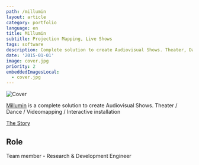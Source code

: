 ```yaml
---
path: /millumin
layout: article
category: portfolio
language: en
title: Millumin
subtitle: Projection Mapping, Live Shows
tags: software
description: Complete solution to create Audiovisual Shows. Theater, Dance, Videomapping, Interactive installation
date: '2015-01-01'
image: cover.jpg
priority: 2
embeddedImagesLocal:
  - cover.jpg
---
```


![Cover](cover.jpg)

[Millumin](https://www.millumin.com/) is a complete solution to create Audiovisual Shows. Theater / Dance / Videomapping / Interactive installation

[The Story](https://www.millumin.com/story/)

## Role

Team member - Research & Development Engineer
